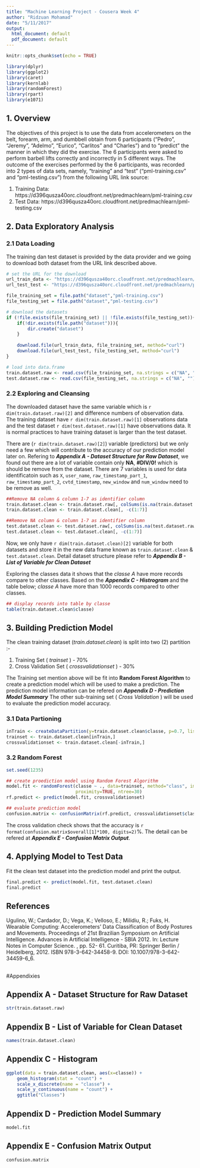 ```yaml
---
title: "Machine Learning Project - Cousera Week 4"
author: "Ridzuan Mohamad"
date: "5/11/2017"
output:
  html_document: default
  pdf_document: default
---
```


```r
knitr::opts_chunk$set(echo = TRUE)
```

```r
library(dplyr)
library(ggplot2)
library(caret)
library(kernlab)
library(randomForest)
library(rpart)
library(e1071)
```

## 1. Overview
The objectives of this project is to use the data from accelerometers on the belt, forearm, arm, and dumbbell obtain from 6 participants (“Pedro”, “Jeremy”, “Adelmo”, “Eurico”, “Carlitos” and “Charles”) and to “predict” the manner in which they did the exercise. The 6 participants were asked to perform barbell lifts correctly and incorrectly in 5 different ways. The outcome of the exercises performed by the 6 participants, was recorded into 2 types of data sets, namely, "training" and "test" (“pml-training.csv” and “pml-testing.csv”) from the following URL link source:

1. Training Data: https://d396qusza40orc.cloudfront.net/predmachlearn/pml-training.csv
2. Test Data: https://d396qusza40orc.cloudfront.net/predmachlearn/pml-testing.csv

## 2. Data Exploratory Analysis

### 2.1 Data Loading

The training dan test dataset is provided by the data provider and we going to download both dataset from the URL link described above.

```r
# set the URL for the download
url_train_data <- "https://d396qusza40orc.cloudfront.net/predmachlearn/pml-training.csv"
url_test_test <- "https://d396qusza40orc.cloudfront.net/predmachlearn/pml-testing.csv"

file_training_set = file.path("dataset","pml-training.csv")
file_testing_set = file.path("dataset","pml-testing.csv")

# download the datasets
if (!file.exists(file_training_set) || !file.exists(file_testing_set)){
    if(!dir.exists(file.path("dataset"))){
        dir.create("dataset")
    }
    
    download.file(url_train_data, file_training_set, method="curl")
    download.file(url_test_test, file_testing_set, method="curl")
}

# load into data.frame
train.dataset.raw <- read.csv(file_training_set, na.strings = c("NA", ""))
test.dataset.raw <- read.csv(file_testing_set, na.strings = c("NA", ""))
```

### 2.2 Exploring and Cleansing

The downloaded dataset have the same variable which is `r dim(train.dataset.raw)[2]` and difference numbers of observation data. The training dataset have `r dim(train.dataset.raw)[1]` observations data and the test dataset `r dim(test.dataset.raw)[1]` have observations data. It is normal practices to have training dataset is larger than the test dataset.

There are (`r dim(train.dataset.raw)[2]`) variable (predictors) but we only need a few which will contribute to the accuracy of our prediction model later on. Refering to **_Appendix A - Dataset Structure for Raw Dataset_**, we found out there are a lot of variable contain only **NA**, **#DIV/0!** which is should be remove from the dataset. There are 7 variables is used for data identificatoin such as `X`, `user_name`, `raw_timestamp_part_1`, `raw_timestamp_part_2 `, `cvtd_timestamp `, `new_window` and `num_window` need to be remove as well.

```r
##Remove NA column & column 1-7 as identifier column
train.dataset.clean <- train.dataset.raw[, colSums(is.na(train.dataset.raw)) == 0]
train.dataset.clean <- train.dataset.clean[, -c(1:7)]

##Remove NA column & column 1-7 as identifier column
test.dataset.clean <- test.dataset.raw[, colSums(is.na(test.dataset.raw)) == 0]
test.dataset.clean <- test.dataset.clean[, -c(1:7)]
```

Now, we only have `r dim(train.dataset.clean)[2]` variable for both datasets and store it in the new data frame known as `train.dataset.clean` & `test.dataset.clean`. Detail dataset structure please refer to **_Appendix B - List of Variable for Clean Dataset_**

Exploring the classes data it shows that the _classe A_ have more records compare to other classes. Based on the **_Appendix C - Histrogram_** and the table below; _classe A_ have more than 1000 records compared to other classes.

```r
## display records into table by classe
table(train.dataset.clean$classe)
```

## 3. Building Prediction Model

The clean training dataset (_train.dataset.clean_) is split into two (2) partition :-

1. Training Set ( _trainset_ ) - 70%
2. Cross Validation Set ( _crossvalidationset_ ) - 30%

The Training set mention above will be fit into **Random Forest Algorithm** to create a prediction model which will be used to make a prediction. The prediction model information can be refered on **_Appendix D - Prediction Model Summary_** The other sub-training set ( _Cross Validation_ ) will be used to evaluate the prediction model accuracy.

### 3.1 Data Partioning

```r
inTrain <- createDataPartition(y=train.dataset.clean$classe, p=0.7, list = FALSE)
trainset <- train.dataset.clean[inTrain,]
crossvalidationset <- train.dataset.clean[-inTrain,]
```

### 3.2 Random Forest

```r
set.seed(1235)

## create proediction model using Random Forest Algorithm
model.fit <- randomForest(classe ~ ., data=trainset, method="class", importance=TRUE, 
                          proximity=TRUE, ntree=30)
rf.predict <- predict(model.fit, crossvalidationset)

## evaluate prediction model
confusion.matrix <- confusionMatrix(rf.predict, crossvalidationset$classe)
```

The cross validation check shows that the accuracy is `r format(confusion.matrix$overall[1]*100, digits=2)`%. The detail can be refered at **_Appendix E - Confusion Matrix Output_**.

## 4. Applying Model to Test Data

Fit the clean test dataset into the prediction model and print the output.

```r
final.predict <- predict(model.fit, test.dataset.clean)
final.predict
```

## References

Ugulino, W.; Cardador, D.; Vega, K.; Velloso, E.; Milidiu, R.; Fuks, H. Wearable Computing: Accelerometers’
Data Classification of Body Postures and Movements. Proceedings of 21st Brazilian Symposium on Artificial
Intelligence. Advances in Artificial Intelligence - SBIA 2012. In: Lecture Notes in Computer Science. , pp. 52-
61. Curitiba, PR: Springer Berlin / Heidelberg, 2012. ISBN 978-3-642-34458-9. DOI: 10.1007/978-3-642-
34459-6_6.

\newpage
---

#Appendixies

## Appendix A - Dataset Structure for Raw Dataset 

```r
str(train.dataset.raw)
```

## Appendix B - List of Variable for Clean Dataset 

```r
names(train.dataset.clean)
```

## Appendix C - Histogram 

```r
ggplot(data = train.dataset.clean, aes(x=classe)) +
    geom_histogram(stat = "count") +
    scale_x_discrete(name = "classe") +
    scale_y_continuous(name = "count") +
    ggtitle("Classes")
```

## Appendix D - Prediction Model Summary

```r
model.fit
```

## Appendix E - Confusion Matrix Output

```r
confusion.matrix
```